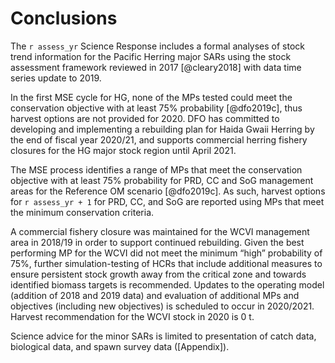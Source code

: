 # Conclusions

The `r assess_yr` Science Response includes a formal analyses of stock trend information for the Pacific Herring major SARs using the stock assessment framework reviewed in 2017 [@cleary2018] with data time series update to 2019.

In the first MSE cycle for HG, none of the MPs tested could meet the conservation objective with at least 75% probability [@dfo2019c], thus harvest options are not provided for 2020.
DFO has committed to developing and implementing a rebuilding plan for Haida Gwaii Herring by the end of fiscal year 2020/21,
and supports commercial herring fishery closures for the HG major stock region until April 2021.

The MSE process identifies a range of MPs that meet the conservation objective with at least 75% probability for PRD, CC and SoG management areas for the Reference OM scenario [@dfo2019c].
As such, harvest options for `r assess_yr + 1` for PRD, CC, and SoG are reported using MPs that meet the minimum conservation criteria.

A commercial fishery closure was maintained for the WCVI management area in 2018/19 in order to support continued rebuilding.
Given the best performing MP for the WCVI did not meet the minimum "high" probability of 75%, further simulation-testing of HCRs that include additional measures to ensure persistent stock growth away from the critical zone and towards identified biomass targets is recommended.
Updates to the operating model (addition of 2018 and 2019 data) and evaluation of additional MPs and objectives (including new objectives) is scheduled to occur in 2020/2021.
Harvest recommendation for the WCVI stock in 2020 is 0&nbsp;t.

Science advice for the minor SARs is limited to presentation of catch data, biological data, and spawn survey data ([Appendix]).
